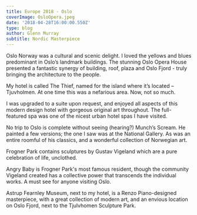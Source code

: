 ---
title: Europe 2018 - Oslo
coverImage: OsloOpera.jpeg
date: '2018-04-28T16:00:00.550Z'
type: blog
author: Glenn Murray
subtitle: Nordic Masterpiece
---

Oslo Norway was a cultural and scenic delight. I loved the yellows and blues predominant in Oslo’s landmark buildings. The stunning Oslo Opera House presented a fantastic synergy of building, roof, plaza and Oslo Fjord - truly bringing the architecture to the people.

<Oslo2018SlideShow />

My hotel is called The Thief, named for the island where it’s located – Tjuvholmen. At one time this was a nefarious area. Now, not so much.

I was upgraded to a suite upon request, and enjoyed all aspects of this modern design hotel with gorgeous original art throughout. The full-featured spa was one of the nicest urban hotel spas I have visited.

<OsloHotel2018SlideShow />

No trip to Oslo is complete without seeing (hearing?) Munch’s Scream. He painted a few versions; the one I saw was at the National Gallery. As was an entire roomful of his classics, and a wonderful collection of Norwegian art.

<OsloNationalGallery2018SlideShow />

Frogner Park contains sculptures by Gustav Vigeland which are a pure celebration of life, unclothed. 

Angry Baby is Frogner Park's most famous resident, though the community Vigeland created has a collective power that transcends the individual works. A must see for anyone visiting Oslo.

<OsloFrogner2018SlideShow />

Astrup Fearnley Museum, next to my hotel, is a Renzo Piano-designed masterpiece, with a great collection of modern art, and an envious location on Oslo Fjord, next to the Tjulvhomen Sculpture Park.

<OsloFearnley2018SlideShow />
